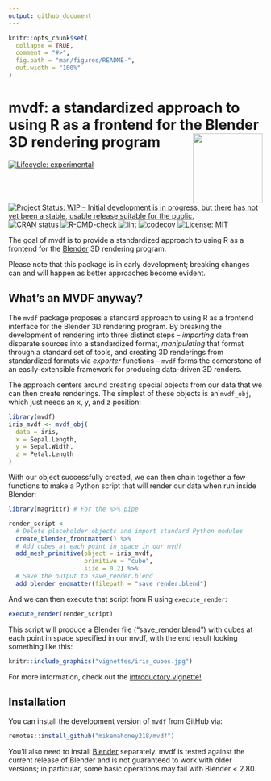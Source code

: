 ```yaml
---
output: github_document
---
```


<!-- README.md is generated from README.Rmd. Please edit that file -->

```r
knitr::opts_chunk$set(
  collapse = TRUE,
  comment = "#>",
  fig.path = "man/figures/README-",
  out.width = "100%"
)
```

# mvdf: a standardized approach to using R as a frontend for the Blender 3D rendering program <a href='https://mikemahoney218.github.io/mvdf'><img src='man/figures/logo.png' align="right" height="138" /></a>

<!-- badges: start -->
[![Lifecycle: experimental](https://img.shields.io/badge/lifecycle-experimental-orange.svg)](https://www.tidyverse.org/lifecycle/#experimental)
[![Project Status: WIP – Initial development is in progress, but there has not yet been a stable, usable release suitable for the public.](https://www.repostatus.org/badges/latest/wip.svg)](https://www.repostatus.org/#wip)
[![CRAN status](https://www.r-pkg.org/badges/version/mvdf)](https://CRAN.R-project.org/package=mvdf)
[![R-CMD-check](https://github.com/mikemahoney218/mvdf/workflows/R-CMD-check/badge.svg)](https://github.com/mikemahoney218/mvdf/actions)
[![lint](https://github.com/mikemahoney218/mvdf/workflows/lint/badge.svg)](https://github.com/mikemahoney218/mvdf/actions)
[![codecov](https://codecov.io/gh/mikemahoney218/mvdf/branch/main/graph/badge.svg)](https://codecov.io/gh/mikemahoney218/mvdf)
[![License: MIT](https://img.shields.io/badge/license-MIT-green)](https://choosealicense.com/licenses/mit/)
<!-- badges: end -->

The goal of mvdf is to provide a standardized approach to using R as a frontend
for the [Blender](https://www.blender.org/) 3D rendering program.

Please note that this package is in early development; breaking changes can and
will happen as better approaches become evident. 

## What's an MVDF anyway?

The `mvdf` package proposes a standard approach to using R as a frontend 
interface for the Blender 3D rendering program. By breaking the development of 
rendering into three distinct steps -- _importing_ data from disparate sources
into a standardized format, _manipulating_ that format through a standard set of
tools, and creating 3D renderings from standardized formats via _exporter_ 
functions -- `mvdf` forms the cornerstone of an easily-extensible framework for
producing data-driven 3D renders.

The approach centers around creating special objects from our data that we can 
then create renderings. The simplest of these objects is an `mvdf_obj`, which
just needs an x, y, and z position:

```r
library(mvdf)
iris_mvdf <- mvdf_obj(
  data = iris, 
  x = Sepal.Length,
  y = Sepal.Width,
  z = Petal.Length
)
```

With our object successfully created, we can then chain together a few functions
to make a Python script that will render our data when run inside Blender:

```r
library(magrittr) # For the %>% pipe

render_script <- 
  # Delete placeholder objects and import standard Python modules
  create_blender_frontmatter() %>%
  # Add cubes at each point in space in our mvdf
  add_mesh_primitive(object = iris_mvdf,
                     primitive = "cube", 
                     size = 0.2) %>% 
  # Save the output to save_render.blend
  add_blender_endmatter(filepath = "save_render.blend") 
```

And we can then execute that script from R using `execute_render`:

```r
execute_render(render_script)
```

This script will produce a Blender file ("save_render.blend") with cubes at 
each point in space specified in our mvdf, with the end result looking something
like this:

```r
knitr::include_graphics("vignettes/iris_cubes.jpg")
```

For more information, check out the [introductory vignette!](https://mikemahoney218.github.io/mvdf/articles/intro-to-mvdf.html)

## Installation

You can install the development version of `mvdf` from GitHub via:

``` r
remotes::install_github("mikemahoney218/mvdf")
```

You'll also need to install [Blender](https://www.blender.org/download/) 
separately. mvdf is tested against the current release of Blender and
is not guaranteed to work with older versions; in particular, some basic 
operations may fail with Blender < 2.80.
